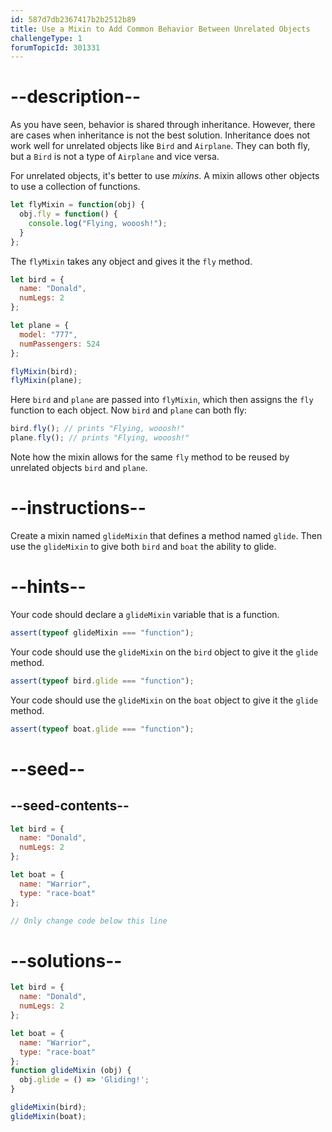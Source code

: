 ```yaml
---
id: 587d7db2367417b2b2512b89
title: Use a Mixin to Add Common Behavior Between Unrelated Objects
challengeType: 1
forumTopicId: 301331
---
```


# --description--

As you have seen, behavior is shared through inheritance. However, there are cases when inheritance is not the best solution. Inheritance does not work well for unrelated objects like `Bird` and `Airplane`. They can both fly, but a `Bird` is not a type of `Airplane` and vice versa.

For unrelated objects, it's better to use <dfn>mixins</dfn>. A mixin allows other objects to use a collection of functions.

```js
let flyMixin = function(obj) {
  obj.fly = function() {
    console.log("Flying, wooosh!");
  }
};
```

The `flyMixin` takes any object and gives it the `fly` method.

```js
let bird = {
  name: "Donald",
  numLegs: 2
};

let plane = {
  model: "777",
  numPassengers: 524
};

flyMixin(bird);
flyMixin(plane);
```

Here `bird` and `plane` are passed into `flyMixin`, which then assigns the `fly` function to each object. Now `bird` and `plane` can both fly:

```js
bird.fly(); // prints "Flying, wooosh!"
plane.fly(); // prints "Flying, wooosh!"
```

Note how the mixin allows for the same `fly` method to be reused by unrelated objects `bird` and `plane`.

# --instructions--

Create a mixin named `glideMixin` that defines a method named `glide`. Then use the `glideMixin` to give both `bird` and `boat` the ability to glide.

# --hints--

Your code should declare a `glideMixin` variable that is a function.

```js
assert(typeof glideMixin === "function");
```

Your code should use the `glideMixin` on the `bird` object to give it the `glide` method.

```js
assert(typeof bird.glide === "function");
```

Your code should use the `glideMixin` on the `boat` object to give it the `glide` method.

```js
assert(typeof boat.glide === "function");
```

# --seed--

## --seed-contents--

```js
let bird = {
  name: "Donald",
  numLegs: 2
};

let boat = {
  name: "Warrior",
  type: "race-boat"
};

// Only change code below this line
```

# --solutions--

```js
let bird = {
  name: "Donald",
  numLegs: 2
};

let boat = {
  name: "Warrior",
  type: "race-boat"
};
function glideMixin (obj) {
  obj.glide = () => 'Gliding!';
}

glideMixin(bird);
glideMixin(boat);
```
